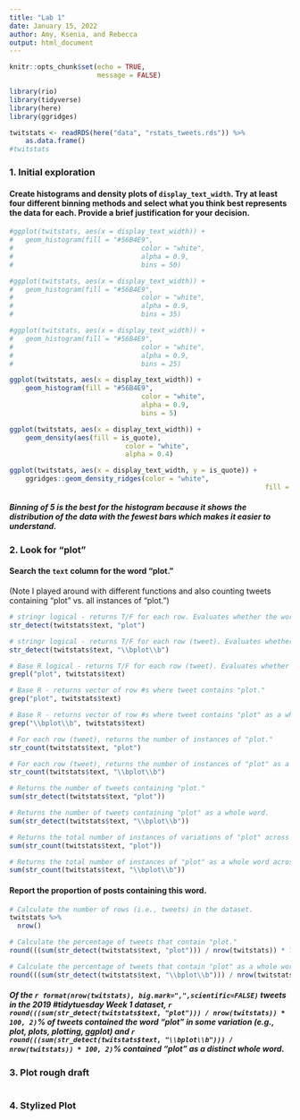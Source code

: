 ```yaml
---
title: "Lab 1"
date: January 15, 2022
author: Amy, Ksenia, and Rebecca
output: html_document
---
```


```r
knitr::opts_chunk$set(echo = TRUE,
                      message = FALSE)

library(rio)
library(tidyverse)
library(here)
library(ggridges)
```

```r
twitstats <- readRDS(here("data", "rstats_tweets.rds")) %>% 
	as.data.frame()
#twitstats
```

### 1. Initial exploration  
#### Create histograms and density plots of `display_text_width`. Try at least four different binning methods and select what you think best represents the data for each. Provide a brief justification for your decision.
```r
#ggplot(twitstats, aes(x = display_text_width)) +
#	geom_histogram(fill = "#56B4E9",
#								 color = "white",
#								 alpha = 0.9,
#								 bins = 50)

#ggplot(twitstats, aes(x = display_text_width)) +
#	geom_histogram(fill = "#56B4E9",
#								 color = "white",
#								 alpha = 0.9,
#								 bins = 35)

#ggplot(twitstats, aes(x = display_text_width)) +
#	geom_histogram(fill = "#56B4E9",
#								 color = "white",
#								 alpha = 0.9,
#								 bins = 25)

ggplot(twitstats, aes(x = display_text_width)) +
	geom_histogram(fill = "#56B4E9",
								 color = "white",
								 alpha = 0.9,
								 bins = 5)

ggplot(twitstats, aes(x = display_text_width)) +
	geom_density(aes(fill = is_quote),
							 color = "white",
							 alpha = 0.4)

ggplot(twitstats, aes(x = display_text_width, y = is_quote)) +
	ggridges::geom_density_ridges(color = "white",
																fill = "#A9E5C5")

```

##### Binning of 5 is the best for the histogram because it shows the distribution of the data with the fewest bars which makes it easier to understand.

### 2. Look for "plot"  

#### Search the `text` column for the word “plot.” 
(Note I played around with different functions and also counting tweets containing "plot" vs. all instances of "plot.")
```r
# stringr logical - returns T/F for each row. Evaluates whether the word "plot" is in the tweet. 
str_detect(twitstats$text, "plot")

# stringr logical - returns T/F for each row (tweet). Evaluates whether the word "plot" as a whole word is in the tweet. 
str_detect(twitstats$text, "\\bplot\\b")

# Base R logical - returns T/F for each row (tweet). Evaluates whether the word "plot" is in the tweet.
grepl("plot", twitstats$text)

# Base R - returns vector of row #s where tweet contains "plot." 
grep("plot", twitstats$text)

# Base R - returns vector of row #s where tweet contains "plot" as a whole word.  
grep("\\bplot\\b", twitstats$text)

# For each row (tweet), returns the number of instances of "plot." 
str_count(twitstats$text, "plot")

# For each row (tweet), returns the number of instances of "plot" as a whole word.
str_count(twitstats$text, "\\bplot\\b")
```

```r
# Returns the number of tweets containing "plot."
sum(str_detect(twitstats$text, "plot"))

# Returns the number of tweets containing "plot" as a whole word. 
sum(str_detect(twitstats$text, "\\bplot\\b"))

# Returns the total number of instances of variations of "plot" across all tweets. 
sum(str_count(twitstats$text, "plot"))

# Returns the total number of instances of "plot" as a whole word across all tweets.
sum(str_count(twitstats$text, "\\bplot\\b"))
```

#### Report the proportion of posts containing this word.
```r
# Calculate the number of rows (i.e., tweets) in the dataset.
twitstats %>% 
  nrow()

# Calculate the percentage of tweets that contain "plot."
round(((sum(str_detect(twitstats$text, "plot"))) / nrow(twitstats)) * 100, 2)

# Calculate the percentage of tweets that contain "plot" as a whole word.
round(((sum(str_detect(twitstats$text, "\\bplot\\b"))) / nrow(twitstats)) * 100, 2)
```

##### Of the `r format(nrow(twitstats), big.mark=",",scientific=FALSE)` tweets in the 2019 #tidytuesday Week 1 dataset, `r round(((sum(str_detect(twitstats$text, "plot"))) / nrow(twitstats)) * 100, 2)`% of tweets contained the word "plot" in some variation (e.g., plot, plots, plotting, ggplot) and `r round(((sum(str_detect(twitstats$text, "\\bplot\\b"))) / nrow(twitstats)) * 100, 2)`% contained "plot" as a distinct whole word.  

### 3. Plot rough draft
```r
  
```

### 4. Stylized Plot
```r

```

